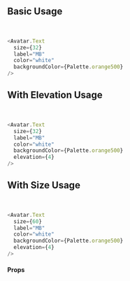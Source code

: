 

<Meta title="Components|Avatar/Text" component={IconButton} />

## Basic Usage

<br/>


<Story name="Basic">
  <Avatar.Text
    size={32}
    label="MB"
    color="white"
    backgroundColor={Palette.orange500}
  />
</Story>

```js dark
<Avatar.Text
  size={32}
  label="MB"
  color="white"
  backgroundColor={Palette.orange500}
/>
```

## With Elevation Usage

<br/>


<Story name="Elevation">
  <Avatar.Text
    size={32}
    label="MB"
    color="white"
    backgroundColor={Palette.orange500}
    elevation={4}
  />
</Story>

```js dark
<Avatar.Text
  size={32}
  label="MB"
  color="white"
  backgroundColor={Palette.orange500}
  elevation={4}
/>
```

## With Size Usage

<br/>

<Story name="size">
  <div style={{display:"inline-flex",justifyContent:"space-around"}}>
      <Avatar.Text
        size={40}
        label="MB"
        color="white"
        backgroundColor={Palette.orange500}
        elevation={4}
      />
      <Avatar.Text
        size={60}
        label="MB"
        color="white"
        backgroundColor={Palette.red500}
        elevation={4}
      />
      <Avatar.Text
        size={80}
        label="MB"
        color="white"
        backgroundColor={Palette.green500}
        elevation={4}
      />
      <Avatar.Text
        size={120}
        label="MB"
        color="white"
        backgroundColor={Palette.indigo500}
        elevation={4}
      />
  </div>
</Story>

```js dark
<Avatar.Text
  size={60}
  label="MB"
  color="white"
  backgroundColor={Palette.orange500}
  elevation={4}
/>
```
<Story name="props">
    <h4>Props</h4>
</Story>    

<Props of={AvatarTextProps}/>